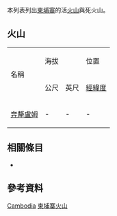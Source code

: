  
<!--This list is split from its main article where many elevations are incorrect-->
{{GeoGroupTemplate}}
{{seealso|火山列表}}
本列表列出[[柬埔寨|柬埔寨]]的活[[火山|火山]]與死火山。

== 火山 ==
{| border="1" cellpadding="1" cellspacing="0" 
|- align="center" bgcolor="cccccc"
| rowspan="2"|名稱 ||colspan ="2"| 海拔 || 位置  ||rowspan="2"| 最近爆發
|- align="center" bgcolor="cccccc"
| 公尺||英尺||[[經緯度|經緯度]]
|- align="right"
| align="left"| [[奔犛盧姆|奔犛盧姆]] || - || - || - || -
|}

== 相關條目 ==
* {{tsl|en|List of mountains in Cambodia|柬埔寨山峰列表}}

== 參考資料 ==
{{Reflist}}
{{Global Volcanism Program}}

[[Category:火山列表|Cambodia]]
[[Category:柬埔寨火山|]]